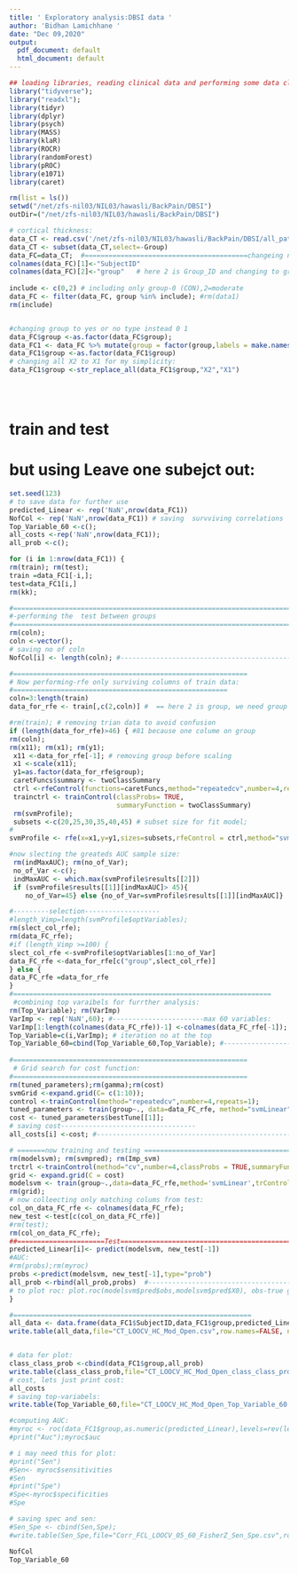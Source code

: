 ---
title: ' Exploratory analysis:DBSI data '
author: 'Bidhan Lamichhane '
date: "Dec 09,2020"
output:
  pdf_document: default
  html_document: default
---

```{r echo=FALSE, warning=FALSE,message=FALSE, include=FALSE}
## loading libraries, reading clinical data and performing some data cleaning operations.
library("tidyverse");
library("readxl");
library(tidyr)
library(dplyr)
library(psych)
library(MASS)
library(klaR)
library(ROCR)
library(randomForest)
library(pROC)
library(e1071)
library(caret)

```

```{r echo=FALSE,include=FALSE}
rm(list = ls())
setwd("/net/zfs-nil03/NIL03/hawasli/BackPain/DBSI")
outDir=("/net/zfs-nil03/NIL03/hawasli/BackPain/DBSI")
```

``` {r echo=FALSE,warning=FALSE,message=FALSE}
# cortical thickness:
data_CT <- read.csv('/net/zfs-nil03/NIL03/hawasli/BackPain/DBSI/all_patients_all_features_by_CSM_group_data.csv')
data_CT <- subset(data_CT,select=-Group)
data_FC=data_CT;  #=========================================changeing name for my simplecity 
colnames(data_FC)[1]<-"SubjectID"
colnames(data_FC)[2]<-"group"   # here 2 is Group_ID and changing to group
  
include <- c(0,2) # including only group-0 (CON),2=moderate
data_FC <- filter(data_FC, group %in% include); #rm(data1)
rm(include)


#changing group to yes or no type instead 0 1
data_FC$group <-as.factor(data_FC$group);
data_FC1 <- data_FC %>% mutate(group = factor(group,labels = make.names(levels(group))))
data_FC1$group <-as.factor(data_FC1$group)
# changing all X2 to X1 for my simplicity:
data_FC1$group <-str_replace_all(data_FC1$group,"X2","X1")


 
```
# train and test 
# but using Leave one subejct out: 

```{r echo=FALSE,warning=FALSE,message=FALSE}
set.seed(123)
# to save data for further use
predicted_Linear <- rep('NaN',nrow(data_FC1))
NofCol <- rep('NaN',nrow(data_FC1)) # saving  survviving correlations
Top_Variable_60 <-c();
all_costs <-rep('NaN',nrow(data_FC1));
all_prob <-c();  

for (i in 1:nrow(data_FC1)) {
rm(train); rm(test);
train =data_FC1[-i,];
test=data_FC1[i,]
rm(kk);

#======================================================================
#-performing the  test between groups 
#======================================================================
rm(coln);
coln <-vector();
# saving no of coln
NofCol[i] <- length(coln); #--------------------------------------------(1)

#===========================================================
# Now performing-rfe only surviving columns of train data:
#======================================================
coln=3:length(train)
data_for_rfe <- train[,c(2,coln)] #  == here 2 is group, we need group information 

#rm(train); # removing trian data to avoid confusion
if (length(data_for_rfe)>46) { #81 because one colume on group 
rm(coln);
rm(x11); rm(x1); rm(y1);
 x11 <-data_for_rfe[-1]; # removing group before scaling 
 x1 <-scale(x11);
 y1=as.factor(data_for_rfe$group);
 caretFuncs$summary <- twoClassSummary
 ctrl <-rfeControl(functions=caretFuncs,method="repeatedcv",number=4,repeats=10,verbose = FALSE,p=0.75);
 trainctrl <- trainControl(classProbs= TRUE,
                           summaryFunction = twoClassSummary)
 rm(svmProfile);
 subsets <-c(20,25,30,35,40,45) # subset size for fit model;
# 
svmProfile <- rfe(x=x1,y=y1,sizes=subsets,rfeControl = ctrl,method="svmLinear",metric = "Accuracy",trControl = trainctrl);

#now slecting the greateds AUC sample size:
 rm(indMaxAUC); rm(no_of_Var);
 no_of_Var <-c();
 indMaxAUC <- which.max(svmProfile$results[[2]])
 if (svmProfile$results[[1]][indMaxAUC]> 45){
    no_of_Var=45} else {no_of_Var=svmProfile$results[[1]][indMaxAUC]}

#---------selection-------------------
#length_Vimp=length(svmProfile$optVariables);
rm(slect_col_rfe);
rm(data_FC_rfe);
#if (length_Vimp >=100) {
slect_col_rfe <-svmProfile$optVariables[1:no_of_Var]
data_FC_rfe <-data_for_rfe[c("group",slect_col_rfe)] 
} else {
data_FC_rfe =data_for_rfe
}
#=================================================================
 #combining top varaibels for furrther analysis:
rm(Top_Variable); rm(VarImp)
VarImp <- rep('NaN',60); #-----------------------max 60 variables:
VarImp[1:length(colnames(data_FC_rfe))-1] <-colnames(data_FC_rfe[-1]);
Top_Variable=c(i,VarImp); # iteration no at the top
Top_Variable_60=cbind(Top_Variable_60,Top_Variable); #----------------------(2)
 
#===========================================================
 # Grid search for cost function:
#===========================================================
rm(tuned_parameters);rm(gamma);rm(cost)
svmGrid <-expand.grid(C= c(1:10));
control <-trainControl(method="repeatedcv",number=4,repeats=1);
tuned_parameters <- train(group~., data=data_FC_rfe, method="svmLinear", metric="Accuracy", tuneGrid=svmGrid, trControl=control)
cost <- tuned_parameters$bestTune[[1]];
# saving cost----------------------------------
all_costs[i] <-cost; #--------------------------------------------------------(3)

# =======now training and testing ================================================;
rm(modelsvm); rm(svmpred); rm(Imp_svm)
trctrl <-trainControl(method="cv",number=4,classProbs = TRUE,summaryFunction = twoClassSummary,savePredictions = T);
grid <- expand.grid(C = cost) 
modelsvm <- train(group~.,data=data_FC_rfe,method='svmLinear',trControl=trctrl, metric="Accuracy", preProcess = c("center", "scale"),tuneGrid=grid)
rm(grid);
# now colleecting only matching colums from test:
col_on_data_FC_rfe <- colnames(data_FC_rfe);
new_test <-test[c(col_on_data_FC_rfe)] 
#rm(test); 
rm(col_on_data_FC_rfe);
##======================Test=========================================================
predicted_Linear[i]<- predict(modelsvm, new_test[-1])
#AUC:
#rm(probs);rm(myroc)
probs <-predict(modelsvm, new_test[-1],type="prob")
all_prob <-rbind(all_prob,probs)  #-----------------------------------------(4)
# to plot roc: plot.roc(modelsvm$pred$obs,modelsvm$pred$X0), obs-true group,pred$X0 is the prob)
}

#============================================================
all_data <- data.frame(data_FC1$SubjectID,data_FC1$group,predicted_Linear)
write.table(all_data,file="CT_LOOCV_HC_Mod_Open.csv",row.names=FALSE, na="",col.names=FALSE, sep=",")


# data for plot:  
class_class_prob <-cbind(data_FC1$group,all_prob)
write.table(class_class_prob,file="CT_LOOCV_HC_Mod_Open_class_class_prob.csv",row.names=FALSE, na="",col.names=FALSE, sep=",")
# cost, lets just print cost:
all_costs
# saving top-variabels:
write.table(Top_Variable_60,file="CT_LOOCV_HC_Mod_Open_Top_Variable_60.csv",row.names=FALSE, na="",col.names=FALSE, sep=",")

#computing AUC:
#myroc <- roc(data_FC1$group,as.numeric(predicted_Linear),levels=rev(levels(data_FC1$group)))
#print("Auc");myroc$auc

# i may need this for plot:
#print("Sen")
#Sen<- myroc$sensitivities
#Sen 
#print("Spe")
#Spe<-myroc$specificities
#Spe

# saving spec and sen:
#Sen_Spe <- cbind(Sen,Spe);
#write.table(Sen_Spe,file="Corr_FCL_LOOCV_05_60_FisherZ_Sen_Spe.csv",row.names=FALSE, #na="",col.names=FALSE, sep=",")

NofCol
Top_Variable_60

```
